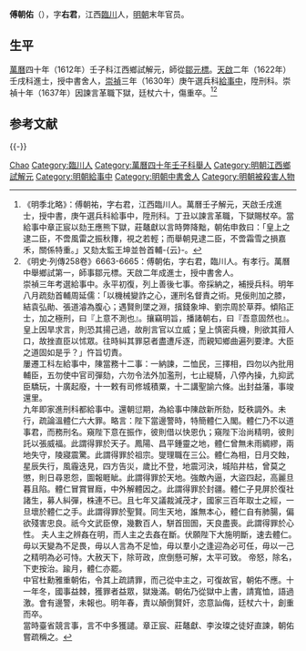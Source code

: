'''傅朝佑'''（{{bd|？年||1637年||Fu}}），字'''右君'''，江西[[臨川|臨川]]人，[[明朝|明朝]]末年官员。

==生平==
[[萬曆|萬曆]]四十年（1612年）壬子科江西鄉試解元，師從[[鄒元標|鄒元標]]。[[天啟|天啟]]二年（1622年）壬戌科進士，授中書舍人，[[崇禎|崇禎]]三年（1630年）庚午選兵科[[給事中|給事中]]，陞刑科。崇禎十年（1637年）因諫言革職下獄，廷杖六十，傷重卒。<ref>《明季北略》：傅朝祐，字右君，江西臨川人。萬曆壬子解元，天啟壬戌進士，授中書，庚午選兵科給事中，陞刑科。丁丑以諫言革職，下獄賜杖卒。當給事中章正宸以劾王應熊下獄，莊鼇獻以言時弊降黜，朝佑申救曰：「皇上之逮二臣，不啻風雷之振秋籜，視之若輕；而舉朝見逮二臣，不啻霜雪之損嘉禾，關係特重。」又劾太監王坤並咎首輔-{云}-。</ref><ref>《明史·列傳258卷》6663-6665：傅朝佑，字右君，臨川人。有孝行。萬曆中舉鄉試第一，師事鄒元標。天啟二年成進士，授中書舍人。<br>崇禎三年考選給事中。永平初復，列上善後七事。帝採納之，補授兵科。明年八月疏劾首輔周延儒：「以機械變詐之心，運刑名督責之術。見佞則加之膝，結袁弘勛、張道濬為腹心；遇賢則墜之淵，擯錢象坤、劉宗周於草莽。傾陷正士，加之極刑，曰『上意不測也』。攘竊明旨，播諸朝右，曰『吾意固然也』。皇上因旱求言，則恐其揚己過，故削言官以立威；皇上慎密兵機，則欲其箝人口，故挫直臣以怵眾。往時糾其罪惡者盡遭斥逐，而親知鄉曲遍列要津。大臣之道固如是乎？」忤旨切責。<br>屢遷工科左給事中，陳當務十二事：一納諫，二恤民，三擇相，四勿以內批用輔臣，五勿使中官司彈劾，六勿令法外加濫刑，七止緹騎，八停內操，九抑武臣驕玩，十廣起廢，十一敕有司修城積粟，十二講聖諭六條。出封益藩，事竣還里。<br>九年即家進刑科都給事中。還朝愆期，為給事中陳啟新所劾，貶秩調外。未行，疏論溫體仁六大罪。略言：陛下當邊警時，特簡體仁入閣。體仁乃不以道事君，而務刑名。窺陛下意在振作，彼則借以快恩仇；窺陛下治尚精明，彼則託以張威福。此謂得罪於天子。鳳陽、昌平鍾靈之地，體仁曾無未雨綢繆，兩地失守，陵寢震驚。此謂得罪於祖宗。燮理職在三公。體仁為相，日月交蝕，星辰失行，風霾迭見，四方告災，歲比不登，地震河決，城陷井枯，曾莫之懲，則日尋恩怨，圖報睚眦。此謂得罪於天地。強敵內逼，大盜四起，高麗旦暮且陷。體仁冒賞冒廕，中外解體因之。此謂得罪於封疆。體仁子見屏於復社諸生，募人糾彈，株連不已。且七年又議裁減茂才，國家三百年取士之經，一旦壞於體仁之手。此謂得罪於聖賢。同生天地，誰無本心，體仁自有肺腸，偏欲殘害忠良。祇今文武臣僚，幾數百人，駢首囹圄，天良盡喪。此謂得罪於心性。
夫人主之辨姦在明，而人主之去姦在斷。伏願陛下大施明斷，速去體仁。毋以天變為不足畏，毋以人言為不足恤，毋以羣小之逢迎為必可任，毋以一己之精明為必可恃。大赦天下，除苛政，庶倒懸可解，太平可致。
帝怒，除名，下吏按治。踰月，體仁亦罷。<br>中官杜勳雅重朝佑，令其上疏請罪，而己從中主之，可復故官，朝佑不應。十一年冬，國事益棘，獲罪者益眾，獄幾滿。朝佑乃從獄中上書，請寬恤，語過激。會有邊警，未報也。明年春，責以顛倒賢奸，恣意訕侮，廷杖六十，創重而卒。<br>當時臺省競言事，言不中多獲譴。章正宸、莊鼇獻、李汝璨之徒好直諫，朝佑嘗疏稱之。</ref>

== 参考文献 ==
{{Reflist}}

{{-}}
{{天啓二年壬戌科殿試金榜}}

{{Authority control}}

{{DEFAULTSORT:Fu傅}}
[[Category:傅姓|Chao]]
[[Category:臨川人|Category:臨川人]]
[[Category:萬曆四十年壬子科舉人|Category:萬曆四十年壬子科舉人]]
[[Category:明朝江西鄉試解元|Category:明朝江西鄉試解元]]
[[Category:明朝給事中|Category:明朝給事中]]
[[Category:明朝中書舍人|Category:明朝中書舍人]]
[[Category:明朝被殺害人物|Category:明朝被殺害人物]]